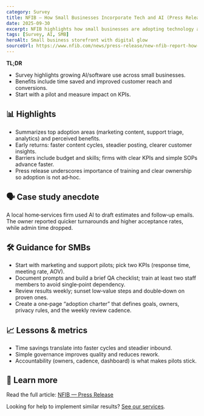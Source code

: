 ```yaml
---
category: Survey
title: NFIB — How Small Businesses Incorporate Tech and AI (Press Release)
date: 2025-09-30
excerpt: NFIB highlights how small businesses are adopting technology and AI to improve operations and growth.
tags: [Survey, AI, SMB]
heroAlt: Small business storefront with digital glow
sourceUrl: https://www.nfib.com/news/press-release/new-nfib-report-how-small-businesses-incorporate-tech-and-ai-advancements/
---
```


**TL;DR**

- Survey highlights growing AI/software use across small businesses.
- Benefits include time saved and improved customer reach and conversions.
- Start with a pilot and measure impact on KPIs.

## 📊 Highlights

- Summarizes top adoption areas (marketing content, support triage, analytics) and perceived benefits.
- Early returns: faster content cycles, steadier posting, clearer customer insights.
- Barriers include budget and skills; firms with clear KPIs and simple SOPs advance faster.
- Press release underscores importance of training and clear ownership so adoption is not ad‑hoc.

## 🗣 Case study anecdote

A local home‑services firm used AI to draft estimates and follow‑up emails. The owner reported quicker turnarounds and higher acceptance rates, while admin time dropped.

## 🛠 Guidance for SMBs

- Start with marketing and support pilots; pick two KPIs (response time, meeting rate, AOV).
- Document prompts and build a brief QA checklist; train at least two staff members to avoid single‑point dependency.
- Review results weekly; sunset low‑value steps and double‑down on proven ones.
- Create a one‑page “adoption charter” that defines goals, owners, privacy rules, and the weekly review cadence.

## 📈 Lessons & metrics

- Time savings translate into faster cycles and steadier inbound.
- Simple governance improves quality and reduces rework.
- Accountability (owners, cadence, dashboard) is what makes pilots stick.

## 🔗 Learn more

Read the full article: <a href="https://www.nfib.com/news/press-release/new-nfib-report-how-small-businesses-incorporate-tech-and-ai-advancements/" target="_blank" rel="noopener noreferrer">NFIB — Press Release</a>

Looking for help to implement similar results? <a href="/services">See our services</a>.

